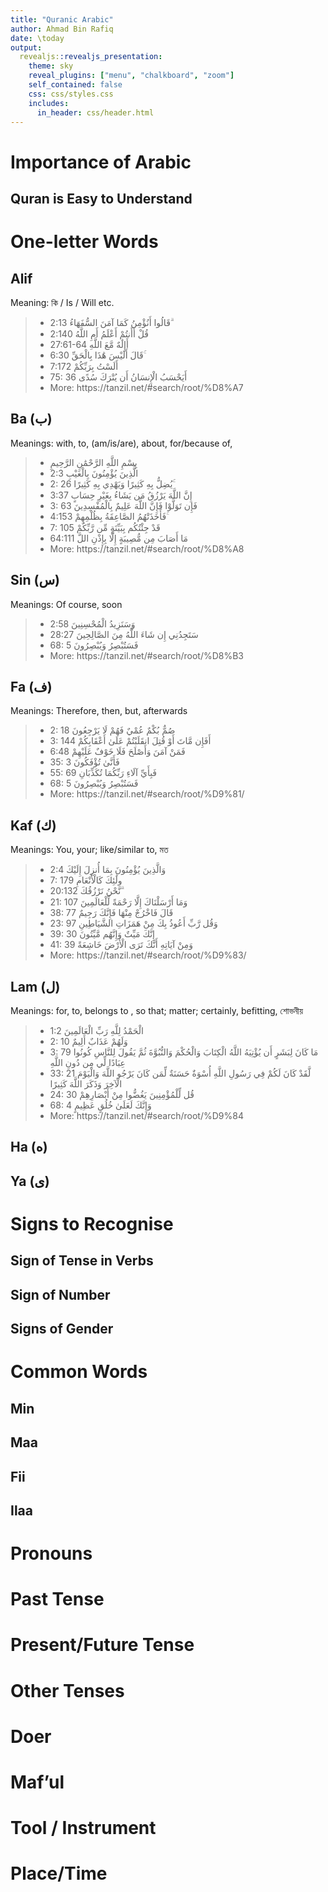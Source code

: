---
title: "Quranic Arabic"
author: Ahmad Bin Rafiq
date: \today
output: 
  revealjs::revealjs_presentation:
    theme: sky
    reveal_plugins: ["menu", "chalkboard", "zoom"]
    self_contained: false
    css: css/styles.css
    includes:
      in_header: css/header.html
---

# Importance of Arabic  

## Quran is Easy to Understand

# One-letter Words

## Alif

Meaning: কি / Is / Will etc.

> - 2:13  قَالُوا أَنُؤْمِنُ كَمَا آمَنَ السُّفَهَاءُ ۗ
> - 2:140  قُلْ أَأَنتُمْ أَعْلَمُ أَمِ اللَّهُ 
> - 27:61-64 أَإِلَٰهٌ مَّعَ اللَّهِ 
> - 6:30 قَالَ أَلَيْسَ هَٰذَا بِالْحَقِّ ۚ
> - 7:172  أَلَسْتُ بِرَبِّكُمْ
> - 75: 36 أَيَحْسَبُ الْإِنسَانُ أَن يُتْرَكَ سُدًى
> - More: https://tanzil.net/#search/root/%D8%A7


## Ba (ب)

Meanings: with, to, (am/is/are), about, for/because of,

> - بِسْمِ اللَّهِ الرَّحْمَٰنِ الرَّحِيمِ
> - 2:3  الَّذِينَ يُؤْمِنُونَ بِالْغَيْبِ 
> - 2: 26 يُضِلُّ بِهِ كَثِيرًا وَيَهْدِي بِهِ كَثِيرًا ۚ 
> - 3:37 إِنَّ اللَّهَ يَرْزُقُ مَن يَشَاءُ بِغَيْرِ حِسَابٍ 
> - 3: 63 فَإِن تَوَلَّوْا فَإِنَّ اللَّهَ عَلِيمٌ بِالْمُفْسِدِينَ 
> - 4:153 فَأَخَذَتْهُمُ الصَّاعِقَةُ بِظُلْمِهِمْ ۚ
> - 7: 105  قَدْ جِئْتُكُم بِبَيِّنَةٍ مِّن رَّبِّكُمْ
> - 64:111 مَا أَصَابَ مِن مُّصِيبَةٍ إِلَّا بِإِذْنِ اللَّ
> - More: https://tanzil.net/#search/root/%D8%A8

## Sin (س)

Meanings: Of course, soon

> - 2:58 وَسَنَزِيدُ الْمُحْسِنِينَ
> - 28:27 سَتَجِدُنِي إِن شَاءَ اللَّهُ مِنَ الصَّالِحِينَ
> - 68: 5 فَسَتُبْصِرُ وَيُبْصِرُونَ
> - More: https://tanzil.net/#search/root/%D8%B3

## Fa (ف)

Meanings: Therefore, then, but, afterwards

> - 2: 18  صُمٌّ بُكْمٌ عُمْيٌ فَهُمْ لَا يَرْجِعُونَ
> - 3: 144  أَفَإِن مَّاتَ أَوْ قُتِلَ انقَلَبْتُمْ عَلَىٰ أَعْقَابِكُمْ
> - 6:48 فَمَنْ آمَنَ وَأَصْلَحَ فَلَا خَوْفٌ عَلَيْهِمْ 
> - 35: 3 فَأَنَّىٰ تُؤْفَكُونَ
> - 55: 69  فَبِأَيِّ آلَاءِ رَبِّكُمَا تُكَذِّبَانِ
> - 68: 5 فَسَتُبْصِرُ وَيُبْصِرُونَ
> - More: https://tanzil.net/#search/root/%D9%81/

## Kaf (ك)

Meanings: You, your; like/similar to, মত

> - 2:4 وَالَّذِينَ يُؤْمِنُونَ بِمَا أُنزِلَ إِلَيْكَ
> - 7: 179 ولَٰئِكَ كَالْأَنْعَامِ
> - 20:132 نَّحْنُ نَرْزُقُكَ ۗ
> - 21: 107  وَمَا أَرْسَلْنَاكَ إِلَّا رَحْمَةً لِّلْعَالَمِينَ
> - 38: 77 قَالَ فَاخْرُجْ مِنْهَا فَإِنَّكَ رَجِيمٌ
> - 23: 97 وَقُل رَّبِّ أَعُوذُ بِكَ مِنْ هَمَزَاتِ الشَّيَاطِينِ
> - 39: 30  إِنَّكَ مَيِّتٌ وَإِنَّهُم مَّيِّتُونَ
> - 41: 39 وَمِنْ آيَاتِهِ أَنَّكَ تَرَى الْأَرْضَ خَاشِعَةً
> - More: https://tanzil.net/#search/root/%D9%83/

## Lam (ل)

Meanings: for, to, belongs to , so that; matter; certainly, befitting, শোভনীয় 

> - 1:2 الْحَمْدُ لِلَّهِ رَبِّ الْعَالَمِينَ
> - 2: 10 وَلَهُمْ عَذَابٌ أَلِيمٌ 
> - 3: 79  مَا كَانَ لِبَشَرٍ أَن يُؤْتِيَهُ اللَّهُ الْكِتَابَ وَالْحُكْمَ وَالنُّبُوَّةَ ثُمَّ يَقُولَ لِلنَّاسِ كُونُوا عِبَادًا لِّي مِن دُونِ اللَّهِ
> - 33: 21 لَّقَدْ كَانَ لَكُمْ فِي رَسُولِ اللَّهِ أُسْوَةٌ حَسَنَةٌ لِّمَن كَانَ يَرْجُو اللَّهَ وَالْيَوْمَ الْآخِرَ وَذَكَرَ اللَّهَ كَثِيرًا 
> - 24: 30 قُل لِّلْمُؤْمِنِينَ يَغُضُّوا مِنْ أَبْصَارِهِمْ 
> - 68: 4 وَإِنَّكَ لَعَلَىٰ خُلُقٍ عَظِيمٍ
> - More: https://tanzil.net/#search/root/%D9%84

## Ha (ه)

## Ya (ى)


# Signs to Recognise

## Sign of Tense in Verbs

## Sign of Number

## Signs of Gender

# Common Words

## Min

## Maa

## Fii

## Ilaa

# Pronouns

# Past Tense

# Present/Future Tense

# Other Tenses

# Doer 

# Maf'ul

# Tool / Instrument

# Place/Time 
